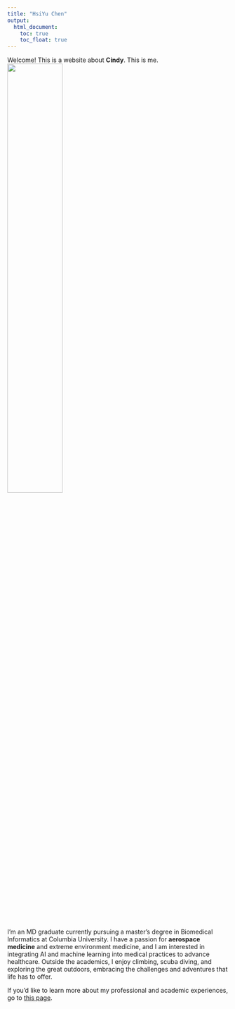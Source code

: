 ```yaml
---
title: "HsiYu Chen"
output: 
  html_document:
    toc: true
    toc_float: true
---
```


Welcome! This is a website about **Cindy**. This is me.  
<img src="images/photo.jpg" style="width:50%">

I'm an MD graduate currently pursuing a master’s degree in Biomedical Informatics at Columbia University. I have a passion for **aerospace medicine** and extreme environment medicine, and I am interested in integrating AI and machine learning into medical practices to advance healthcare. Outside the academics, I enjoy climbing, scuba diving, and exploring the great outdoors, embracing the challenges and adventures that life has to offer.

If you'd like to learn more about my professional and academic experiences, go to [this page](about.html).

